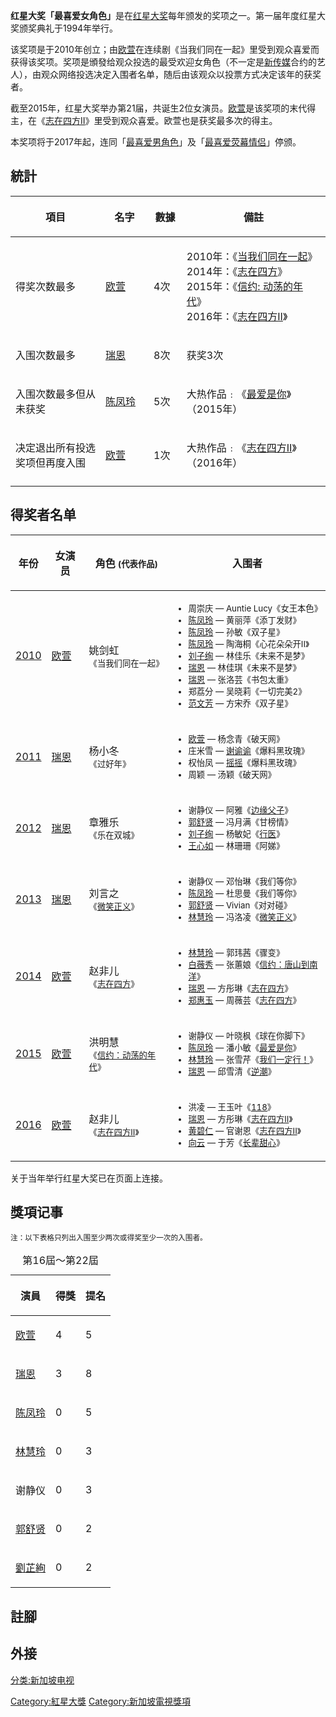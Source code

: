 {{Unreferenced |time=2014-11-30 }}

{{Infobox award
| current_awards = 红星大奖2016
| name           = [[红星大奖|红星大奖]]最喜爱女角色<br>Star Awards for<br>Favourite Female Character
| description    = 最受欢迎女角色
| presenter      = [[新传媒|新传媒]]
| country        = {{flagicon|SIN}}新加坡
| year           = 2010
| year2          = 2016
| holder         = [[欧萱|欧萱]]《[[志在四方II|志在四方II]]》 (2016)
| website        = 
}}

'''红星大奖「最喜爱女角色」'''是在[[红星大奖|红星大奖]]每年颁发的奖项之一。第一届年度红星大奖颁奖典礼于1994年举行。

该奖项是于2010年创立；由[[欧萱|欧萱]]在连续剧《当我们同在一起》里受到观众喜爱而获得该奖项。奖项是頒發给观众投选的最受欢迎女角色（不一定是[[新传媒|新传媒]]合约的艺人），由观众网络投选决定入围者名单，随后由该观众以投票方式决定该年的获奖者。

截至2015年，红星大奖举办第21届，共诞生2位女演员。[[欧萱|欧萱]]是该奖项的末代得主，在《[[志在四方II|志在四方II]]》里受到观众喜爱。欧萱也是获奖最多次的得主。

本奖项将于2017年起，连同「[[红星大奖最喜爱男角色|最喜爱男角色]]」及「[[红星大奖最喜爱荧幕情侣|最喜爱荧幕情侣]]」停颁。

==統計==
{| class="wikitable" style="text-align: center" width="75%"
|-
!width=200|'''項目'''
!width=90|'''名字'''
!width=50|'''數據'''
!width=320|'''備註'''
|-
|得奖次数最多
|[[欧萱|欧萱]]
|4次
|
2010年：《[[当我们同在一起|当我们同在一起]]》<br>
2014年：《[[志在四方|志在四方]]》<br>
2015年：《[[信约:_动荡的年代|信约: 动荡的年代]]》<br>
2016年：《[[志在四方II|志在四方II]]》
|-
|入围次数最多
|[[瑞恩|瑞恩]]
|8次
|获奖3次
|-
|入围次数最多但从未获奖
|[[陈凤玲|陈凤玲]]
|5次
|大热作品﹕《[[最爱是你|最爱是你]]》（2015年）
|-
|决定退出所有投选奖项但再度入围
|[[欧萱|欧萱]]
|1次
|大热作品﹕《[[志在四方II|志在四方II]]》（2016年）
|-
|}

==得奖者名单==
{| class="wikitable sortable"
|-
! 年份
! 女演员
! 角色 <small>(代表作品)</small>
! 入围者
|-
| style="text-align:center;"|[[紅星大獎2010|2010]]
| [[欧萱|欧萱]]
| 姚剑虹<br><small>《当我们同在一起》</small>
| <small>
*周崇庆 — Auntie Lucy《女王本色》
*[[陈凤玲|陈凤玲]] — 黄丽萍《添丁发财》
*[[陈凤玲|陈凤玲]] — 孙敏《双子星》
*[[陈凤玲|陈凤玲]] — 陶海桐《心花朵朵开II》
*[[刘子绚|刘子绚]] — 林佳乐《未来不是梦》
*[[瑞恩|瑞恩]] — 林佳琪《未来不是梦》
*[[瑞恩|瑞恩]] — 张洛芸《书包太重》
*郑荔分 — 吴晓莉《一切完美2》
*[[范文芳|范文芳]] — 方宋乔《双子星》
</small>
|-
| style="text-align:center;"|[[紅星大獎2011|2011]]
| [[瑞恩|瑞恩]]
| 杨小冬<br><small>《过好年》</small>
| <small>
*[[欧萱|欧萱]] — 杨念青《破天网》
*庄米雪 — [[谢宛谕|谢谕谕]]《爆料黑玫瑰》
*权怡凤 — [[郭書瑤|摇摇]]《爆料黑玫瑰》
*周颖 — 汤颖《破天网》
</small>
|-
| style="text-align:center;"|[[紅星大獎2012|2012]]
| [[瑞恩|瑞恩]]
| 章雅乐<br><small>《乐在双城》</small>
| <small>
*谢静仪 — 阿雅《[[边缘父子|边缘父子]]》
*[[郭舒贤|郭舒贤]] — 冯月满《甘榜情》
*[[刘子绚|刘子绚]] — 杨敏妃《[[行医|行医]]》
*[[王乐妍|王心如]] — 林珊珊《阿娣》
</small>
|-
| style="text-align:center;"|[[紅星大獎2013|2013]]
| [[瑞恩|瑞恩]]
| 刘言之<br><small>《[[微笑正义|微笑正义]]》</small>
| <small>
*谢静仪 — 邓怡琳《我们等你》
*[[陈凤玲|陈凤玲]] — 杜思曼《我们等你》
*[[郭舒贤|郭舒贤]] — Vivian《对对碰》
*[[林慧玲|林慧玲]] — 冯洛凌《[[微笑正义|微笑正义]]》
</small>
|-
| style="text-align:center;"|[[紅星大獎2014|2014]]
| [[欧萱|欧萱]]
| 赵非儿<br><small>《[[志在四方|志在四方]]》</small>
| <small>
*[[林慧玲|林慧玲]] — 郭玮茜《骤变》
*[[白薇秀|白薇秀]] — 张蕙娘《[[信约：唐山到南洋|信约：唐山到南洋]]》
*[[瑞恩|瑞恩]] — 方彤琳《[[志在四方|志在四方]]》
*[[郑惠玉|郑惠玉]] — 周薇芸《[[志在四方|志在四方]]》
</small>
|-
| style="text-align:center;"|[[紅星大獎2015|2015]]
| [[欧萱|欧萱]]
| 洪明慧<br><small>《[[信约：动荡的年代|信约：动荡的年代]]》</small>
| <small>
*谢静仪 — 叶晓枫《球在你脚下》
*[[陈凤玲|陈凤玲]] — 潘小敏《[[最爱是你|最爱是你]]》
*[[林慧玲|林慧玲]] — 张雪芹《[[我们一定行！|我们一定行！]]》
*[[瑞恩|瑞恩]] — 邱雪清《[[逆潮|逆潮]]》
</small>
|-
| style="text-align:center;"|[[紅星大獎2016|2016]]
| [[欧萱|欧萱]]
| 赵非儿<br><small>《[[志在四方II|志在四方II]]》</small>
| <small>
*洪凌 — 王玉叶《[[118_(连续剧)|118]]》
*[[瑞恩|瑞恩]] — 方彤琳《[[志在四方II|志在四方II]]》
*[[黄碧仁|黄碧仁]] — 官谢恩《[[志在四方II|志在四方II]]》
*[[向云|向云]] — 于芳《[[长辈甜心|长辈甜心]]》
</small>
|}
<sup>{{note|1|[I]}}</sup> 关于当年举行红星大奖已在页面上连接。

== 獎項记事 ==
<small>注：以下表格只列出入围至少两次或得奖至少一次的入围者。</small>
{| class="wikitable sortable" border="1"
|+ 第16屆～第22屆
|- 
! scope="col" | 演員
! scope="col" | 得獎
! scope="col" | 提名
|-
|[[欧萱|欧萱]]
|4
|5
|-
|[[瑞恩|瑞恩]]
|3
|8
|-
|[[陈凤玲|陈凤玲]]
|0
|5
|-
|[[林慧玲|林慧玲]]
|0
|3
|-
|谢静仪
|0
|3
|-
|[[郭舒贤|郭舒贤]]
|0
|2
|-
|[[劉芷絢|劉芷絢]]
|0
|2
|}

== 註腳 ==
{{reflist}}

== 外接 ==

{{紅星大獎}}

[[Category:紅星大獎|Category:紅星大獎]]
[[分类:新加坡电视|分类:新加坡电视]]
[[Category:新加坡電視獎項|Category:新加坡電視獎項]]